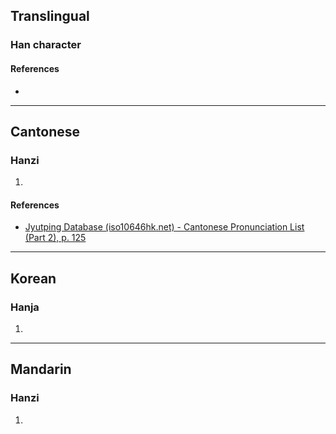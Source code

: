 {{character info/new}}
==Translingual==

===Han character===
{{Han char|rn=75|rad=木|as=03|sn=7|four=47910|canj=DHNI,XDHNI|ids=⿰木凡}}

====References====
* {{Han ref|kx=0511.080|dkj=14456|hdz=21161.060|uh=674B|ud=26443|bh=CB47|bd=52039}}

----

==Cantonese==

===Hanzi===
{{yue-hanzi|jyut=[[faan4]]|y=faan4}}

# {{defn|lang=yue|sort=木03}}

====References====
* [http://www.iso10646hk.net/jp/document/download.jsp Jyutping Database (iso10646hk.net) - Cantonese Pronunciation List (Part 2), p. 125]

----

==Korean==

===Hanja===
{{ko-hanja|hangeul=범|rv=beom|mr=pŏm}}

# {{defn|lang=ko|sort=木03}}

----

==Mandarin==

===Hanzi===
{{cmn-hanzi|pin=[[fán]] ([[fan2]])|wg=fan<sup>2</sup>}}

# {{defn|lang=cmn|sort=木03}}